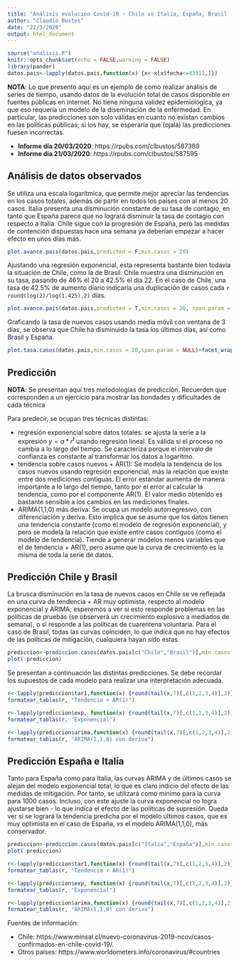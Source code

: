 ```yaml
---
title: "Análisis evolución Covid-19 - Chile vs Italia, España, Brasil (22/03/2020)"
author: "Claudio Bustos"
date: "22/3/2020"
output: html_document
---
```


```r
source("analisis.R")
knitr::opts_chunk$set(echo = FALSE,warning = FALSE)
library(pander)
datos.pais<-lapply(datos.pais,function(x) {x<-x[x$fecha<=43911,]})
```

**NOTA**: Lo que presento aquí es un ejemplo de como realizar análisis de series de tiempo, usando datos de la evolución total de casos disponible en fuentes públicas en internet. No tiene ninguna validez epidemiológica, ya que eso requería un modelo de la diseminación de la enfermedad. En particular, las predicciones son solo válidas en cuanto no existan cambios en las políticas públicas; si los hay, se esperaría que (ojalá) las predicciones fuesen incorrectas.

* **Informe día 20/03/2020**: https://rpubs.com/clbustos/587389
* **Informe día 21/03/2020**: https://rpubs.com/clbustos/587595


## Análisis de datos observados

Se utiliza una escala logarítmica, que permite mejor apreciar las tendencias en los casos totales, además de partir en todos los países con al menos 20 casos. Italia presenta una disminución constante de su tasa de contagio, en tanto que España parece que no logrará disminuir la tasa de contagio con respecto a Italia.  Chile sigue con la progresión de España, pero las medidas de contención dispuestas hace una semana ya deberían empezar a hacer efecto en unos días más.

```r
plot.avance.pais(datos.pais,predicted = F,min.casos = 20)
```


Ajustando una regresión exponencial, esta representa bastante bien todavía la situación de Chile, como la de Brasil. Chile muestra una disminución en su tasa, pasando de 46% el 20 a 42.5% el día 22. En el caso de Chile, una tasa de 42.5% de aumento diario indicaría una duplicación de casos cada `r round(log(2)/log(1.425),2)` días.

```r
plot.avance.pais(datos.pais,predicted = T,min.casos = 20, span.param = NULL)+facet_wrap(~pais)
```

Graficando la tasa de nuevos casos usando media móvil con ventana de 3 días, se observa que Chile ha disminuido la tasa los últimos días, así como Brasil y España.


```r
plot.tasa.casos(datos.pais,min.casos = 20,span.param = NULL)+facet_wrap(~pais)+ylim(0.5,2.5)+geom_abline(intercept=1.425, slope=0,alpha=0.5)
```


## Predicción

**NOTA**: Se presentan aquí tres metodologías de predicción. Recuerden que corresponden a un ejercicio para mostrar las bondades y dificultades de cada técnica

Para predecir, se ocupan tres técnicas distintas:

* regresión exponencial sobre datos totales: se ajusta la serie a la expresión $y=a * r^t$ usando regresión lineal. Es válida si el proceso no cambia a lo largo del tiempo. Se caracteriza porque el intervalo de confianza es constante al transformar los datos a logaritmo. 
* tendencia sobre casos nuevos + AR(1): Se modela la tendencia de los casos nuevos usando regresión exponencial, más la relación que existe entre dos mediciones contiguas. El error estándar aumenta de manera importante a lo largo del tiempo, tanto por el error al calcular la tendencia, como por el componente AR(1). El valor medio obtenido es bastante sensible a los cambios en las mediciones finales.
* ARIMA(1,1,0) más deriva: Se ocupa un modelo autorregresivo, con diferenciación y deriva. Esto implica que se asume que los datos tienen una tendencia constante (como el modelo de regresión exponencial), y pero se modela la relación que existe entre casos contiguos (como el modelo de tendencia). Tiende a generar modelos menos variables que el de tendencia + AR(1), pero asume que la curva de crecimiento es la misma de toda la serie de datos.

## Predicción Chile y Brasil

La brusca disminución en la tasa de nuevos casos en Chile se ve reflejada en una curva de tendencia + AR muy optimista, respecto al modelo exponencial y ARIMA; esperemos a ver si esto responde problemas en las políticas de pruebas (se observerá un crecimiento explosivo a mediados de semana), o si responde a las políticas de cuarentena voluntaria. Para el caso de Brasil, todas las curvas coinciden, lo que indica que no hay efectos de las políticas de mitigación, cualquiera hayan sido estas. 

```r
prediccion<-prediccion.casos(datos.pais[c("Chile","Brasil")],min.casos = 20)
plot( prediccion)
```

Se presentan a continuación las distintas predicciones. Se debe recordar los supuestos de cada modelo para realizar una interpretación adecuada.

```r
r<-lapply(prediccion$tar1,function(x) {round(tail(x,7)[,c(1,2,3,4)],2)})
formatear_tablas(r, "Tendencia + AR(1)")
```

```r
r<-lapply(prediccion$exp, function(x) {round(tail(x,7)[,c(1,2,3,4)],2)})
formatear_tablas(r, "Exponencial")
```

```r
r<-lapply(prediccion$arima,function(x) {round(tail(x,7)[,c(1,2,3,4)],2)})
formatear_tablas(r, "ARIMA(1,1,0) con deriva")
```


## Predicción España e Italia

Tanto para España como para Italia, las curvas ARIMA y de últimos casos se alejan del modelo exponencial total, lo que es claro indicio del efecto de las medidas de mitigación. Por tanto, se utilizará como mínimo para la curva para 1000 casos. Incluso, con este ajuste la curva exponencial no logra ajustarse bien - lo que indica el efecto de las políticas de supresión. Queda ver si se logrará la tendencia predicha por el modelo últimos casos, que es muy optimista en el caso de España,  vs el modelo ARIMA(1,1,0), más conservador.



```r
prediccion<-prediccion.casos(datos.pais[c("Italia","España")],min.casos = 1000)
plot( prediccion)
```

```r
r<-lapply(prediccion$tar1,function(x) {round(tail(x,7)[,c(1,2,3,4)],2)})
formatear_tablas(r, "Tendencia + AR(1)")
```

```r
r<-lapply(prediccion$exp, function(x) {round(tail(x,7)[,c(1,2,3,4)],2)})
formatear_tablas(r, "Exponencial")
```


```r
r<-lapply(prediccion$arima,function(x) {round(tail(x,7)[,c(1,2,3,4)],2)})
formatear_tablas(r, "ARIMA(1,1,0) con deriva")
```


Fuentes de información:

* Chile: https://www.minsal.cl/nuevo-coronavirus-2019-ncov/casos-confirmados-en-chile-covid-19/.
* Otros países: https://www.worldometers.info/coronavirus/#countries
